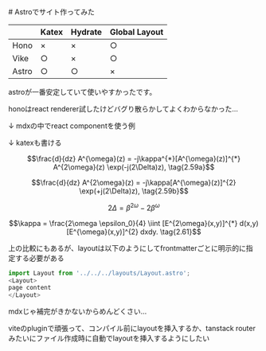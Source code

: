 
<Layout>
# Astroでサイト作ってみた

|       | Katex | Hydrate | Global Layout |
|-------|-------|---------|----------------|
| Hono  | ×     | ×       | ○              |
| Vike  | ○     | ×       | ○              |
| Astro | ○     | ○       | ×              |

astroが一番安定していて使いやすかったです。

honoはreact renderer試したけどバグり散らかしてよくわからなかった...

↓ mdxの中でreact componentを使う例
<Counter client:load/>

↓ katexも書ける
```math
\frac{d}{dz} A^{\omega}(z) = -j\kappa^{*}[A^{\omega}(z)]^{*} A^{2\omega}(z) \exp(-j(2\Delta)z), \tag{2.59a}
```

```math
\frac{d}{dz} A^{2\omega}(z) = -j\kappa[A^{\omega}(z)]^{2} \exp(+j(2\Delta)z), \tag{2.59b}
```

```math
2\Delta = \beta^{2\omega} - 2\beta^{\omega} \tag{2.60}
```

```math
\kappa = \frac{2\omega \epsilon_0}{4} \iint [E^{2\omega}(x,y)]^{*} d(x,y)[E^{\omega}(x,y)]^{2} dxdy. \tag{2.61}
```

上の比較にもあるが、layoutは以下のようにしてfrontmatterごとに明示的に指定する必要がある

```typescript
import Layout from '../../../layouts/Layout.astro';
<Layout>
page content
</Layout>
```

mdxじゃ補完がきかないからめんどくさい...

viteのpluginで頑張って、コンパイル前にlayoutを挿入するか、tanstack routerみたいにファイル作成時に自動でlayoutを挿入するようにしたい

</Layout>
